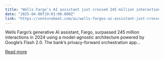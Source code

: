 ```yaml
---
title: "Wells Fargo’s AI assistant just crossed 245 million interactions – no human handoffs, no sensitive data exposed"
date: "2025-04-08T19:01:00.000Z"
link: "https://venturebeat.com/ai/wells-fargos-ai-assistant-just-crossed-245-million-interactions-with-zero-humans-in-the-loop-and-zero-pii-to-the-llm/"
---
```


Wells Fargo’s generative AI assistant, Fargo, surpassed 245 million interactions in 2024 using a model-agnostic architecture powered by Google’s Flash 2.0. The bank’s privacy-forward orchestration app...

[Read more](https://venturebeat.com/ai/wells-fargos-ai-assistant-just-crossed-245-million-interactions-with-zero-humans-in-the-loop-and-zero-pii-to-the-llm/)
